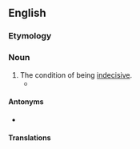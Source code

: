 ==English==

===Etymology===
{{suffix|en|indecisive|ness}}

===Noun===
{{en-noun|-|+}}

# The condition of being [[indecisive]].
#* {{quote-journal|en|date=2019 December 18|author=Richard Clinnick|title=Railway's 2020 vision|journal=Rail|page=3|text=It is a picture of dither, delay, unrealistic costings - and Department for Transport '''indecisiveness'''.}}

====Antonyms====
* {{l|en|decisiveness}}

====Translations====
{{trans-see|condition of being indecisive|indecision}}